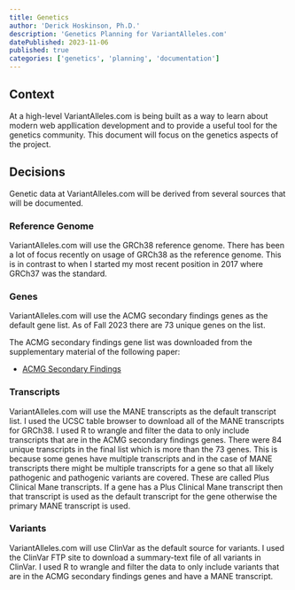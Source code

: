 ```yaml
---
title: Genetics
author: 'Derick Hoskinson, Ph.D.'
description: 'Genetics Planning for VariantAlleles.com'
datePublished: 2023-11-06
published: true
categories: ['genetics', 'planning', 'documentation']
---
```


## Context

At a high-level VariantAlleles.com is being built as a way to learn about modern web appllication development and to provide a useful tool for the genetics community. This document will focus on the genetics aspects of the project.

## Decisions

Genetic data at VariantAlleles.com will be derived from several sources that will be documented.

### Reference Genome

VariantAlleles.com will use the GRCh38 reference genome. There has been a lot of focus recently on usage of GRCh38 as the reference genome. This is in contrast to when I started my most recent position in 2017 where GRCh37 was the standard.

### Genes

VariantAlleles.com will use the ACMG secondary findings genes as the default gene list. As of Fall 2023 there are 73 unique genes on the list.

The ACMG secondary findings gene list was downloaded from the supplementary material of the following paper:

- [ACMG Secondary Findings](https://pubmed.ncbi.nlm.nih.gov/34012068/)

### Transcripts

VariantAlleles.com will use the MANE transcripts as the default transcript list. I used the UCSC table browser to download all of the MANE transcripts for GRCh38. I used R to wrangle and filter the data to only include transcripts that are in the ACMG secondary findings genes. There were 84 unique transcripts in the final list which is more than the 73 genes. This is because some genes have multiple transcripts and in the case of MANE transcripts there might be multiple transcripts for a gene so that all likely pathogenic and pathogenic variants are covered. These are called Plus Clinical Mane transcripts. If a gene has a Plus Clinical Mane transcript then that transcript is used as the default transcript for the gene otherwise the primary MANE transcript is used.

### Variants

VariantAlleles.com will use ClinVar as the default source for variants. I used the ClinVar FTP site to download a summary-text file of all variants in ClinVar. I used R to wrangle and filter the data to only include variants that are in the ACMG secondary findings genes and have a MANE transcript.

